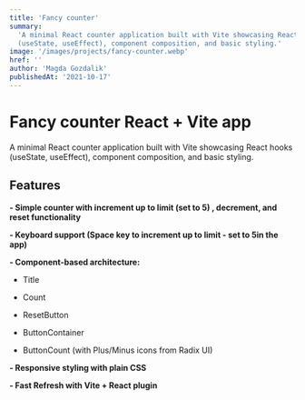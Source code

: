 ```yaml
---
title: 'Fancy counter'
summary:
  'A minimal React counter application built with Vite showcasing React hooks
  (useState, useEffect), component composition, and basic styling.'
image: '/images/projects/fancy-counter.webp'
href: ''
author: 'Magda Gozdalik'
publishedAt: '2021-10-17'
---
```


# Fancy counter React + Vite app

A minimal React counter application built with Vite showcasing React hooks
(useState, useEffect), component composition, and basic styling.

## Features

**- Simple counter with increment up to limit (set to 5) , decrement, and reset
functionality**

**- Keyboard support (Space key to increment up to limit - set to 5in the app)**

**- Component-based architecture:**

- Title

- Count

- ResetButton

- ButtonContainer

- ButtonCount (with Plus/Minus icons from Radix UI)

**- Responsive styling with plain CSS**

**- Fast Refresh with Vite + React plugin**
